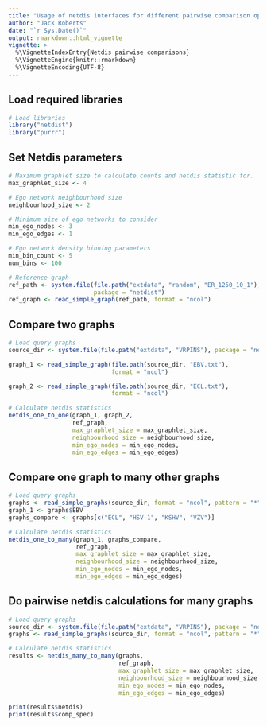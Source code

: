 ```yaml
---
title: "Usage of netdis interfaces for different pairwise comparison options."
author: "Jack Roberts"
date: "`r Sys.Date()`"
output: rmarkdown::html_vignette
vignette: >
  %\VignetteIndexEntry{Netdis pairwise comparisons}
  %\VignetteEngine{knitr::rmarkdown}
  %\VignetteEncoding{UTF-8}
---
```


## Load required libraries
```r
# Load libraries
library("netdist")
library("purrr")
```

## Set Netdis parameters
```r
# Maximum graphlet size to calculate counts and netdis statistic for.
max_graphlet_size <- 4

# Ego network neighbourhood size
neighbourhood_size <- 2

# Minimum size of ego networks to consider
min_ego_nodes <- 3
min_ego_edges <- 1

# Ego network density binning parameters
min_bin_count <- 5
num_bins <- 100

# Reference graph
ref_path <- system.file(file.path("extdata", "random", "ER_1250_10_1"), 
                        package = "netdist")
ref_graph <- read_simple_graph(ref_path, format = "ncol")

```

## Compare two graphs
```r
# Load query graphs
source_dir <- system.file(file.path("extdata", "VRPINS"), package = "netdist")

graph_1 <- read_simple_graph(file.path(source_dir, "EBV.txt"),
                             format = "ncol")

graph_2 <- read_simple_graph(file.path(source_dir, "ECL.txt"),
                             format = "ncol")

# Calculate netdis statistics
netdis_one_to_one(graph_1, graph_2,
                  ref_graph,
                  max_graphlet_size = max_graphlet_size,
                  neighbourhood_size = neighbourhood_size,
                  min_ego_nodes = min_ego_nodes,
                  min_ego_edges = min_ego_edges)
```

## Compare one graph to many other graphs
```r
# Load query graphs
graphs <- read_simple_graphs(source_dir, format = "ncol", pattern = "*")
graph_1 <- graphs$EBV
graphs_compare <- graphs[c("ECL", "HSV-1", "KSHV", "VZV")]

# Calculate netdis statistics
netdis_one_to_many(graph_1, graphs_compare,
                   ref_graph,
                   max_graphlet_size = max_graphlet_size,
                   neighbourhood_size = neighbourhood_size,
                   min_ego_nodes = min_ego_nodes,
                   min_ego_edges = min_ego_edges)
```

## Do pairwise netdis calculations for many graphs
```r
# Load query graphs
source_dir <- system.file(file.path("extdata", "VRPINS"), package = "netdist")
graphs <- read_simple_graphs(source_dir, format = "ncol", pattern = "*")

# Calculate netdis statistics
results <- netdis_many_to_many(graphs,
                               ref_graph,
                               max_graphlet_size = max_graphlet_size,
                               neighbourhood_size = neighbourhood_size,
                               min_ego_nodes = min_ego_nodes,
                               min_ego_edges = min_ego_edges)

print(results$netdis)
print(results$comp_spec)
```
